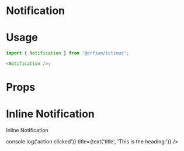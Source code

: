 
<Meta title="Design System/Notification" component={Notification} />

# Notification

# Usage

```js
import { Notification } from '@orfium/ictinus';

<Notification />;
```

# Props

<Props of={Notification} />

# Inline Notification

Inline Notification

<Preview>
  <Story name="Compact Notifiction" parameters={{ decorators: [withKnobs] }}>
    <PresentComponent name='' width={600}>
      <Notification
        withFilling={boolean('withFilling', false)}
        withIcon={boolean('icon', true)}
        message={text('info', 'This is the info')}
        type={select('type', ['success', 'error', 'info', 'alert'], 'success')}
        variant={select('variant', ['inline', 'banner', 'toast', 'modal'], 'inline')}
        primaryCTALabel={text('primaryCTALabel', 'Action')}
        primaryCTA={() => console.log('action clicked')}
        title={text('title', 'This is the heading:')}
      />
    </PresentComponent>
  </Story>
</Preview>
